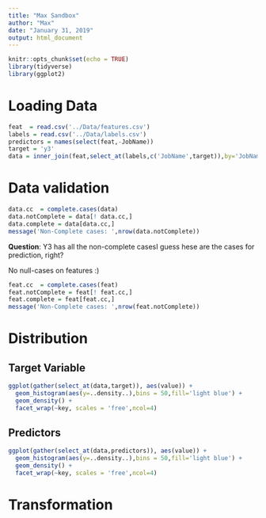 ```yaml
---
title: "Max Sandbox"
author: "Max"
date: "January 31, 2019"
output: html_document
---
```


```r
knitr::opts_chunk$set(echo = TRUE)
library(tidyverse)
library(ggplot2)
```

# Loading Data

```r
feat  = read.csv('../Data/features.csv')
labels = read.csv('../Data/labels.csv')
predictors = names(select(feat,-JobName))
target = 'y3'
data = inner_join(feat,select_at(labels,c('JobName',target)),by='JobName')
```

# Data validation


```r

data.cc  = complete.cases(data)
data.notComplete = data[! data.cc,]
data.complete = data[data.cc,]
message('Non-Complete cases: ',nrow(data.notComplete))
```

**Question**: Y3 has all  the non-complete casesI guess hese are the cases for prediction, right?

No null-cases on features :)

```r
feat.cc  = complete.cases(feat)
feat.notComplete = feat[! feat.cc,]
feat.complete = feat[feat.cc,]
message('Non-Complete cases: ',nrow(feat.notComplete))
```

# Distribution

## Target Variable

```r
ggplot(gather(select_at(data,target)), aes(value)) + 
  geom_histogram(aes(y=..density..),bins = 50,fill='light blue') + 
  geom_density() + 
  facet_wrap(~key, scales = 'free',ncol=4)

```


## Predictors

```r
ggplot(gather(select_at(data,predictors)), aes(value)) + 
  geom_histogram(aes(y=..density..),bins = 50,fill='light blue') + 
  geom_density() + 
  facet_wrap(~key, scales = 'free',ncol=4)
```




# Transformation
 
